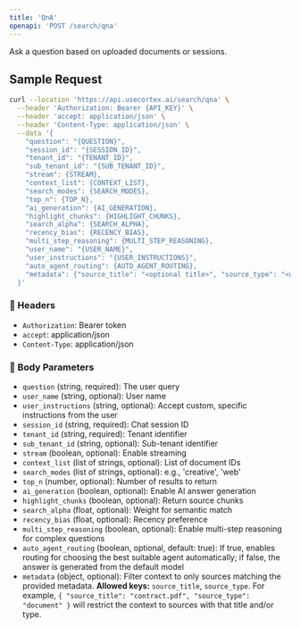 ```yaml
---
title: 'QnA'
openapi: 'POST /search/qna'
---
```


Ask a question based on uploaded documents or sessions.

## Sample Request

```bash
curl --location 'https://api.usecortex.ai/search/qna' \
  --header 'Authorization: Bearer {API_KEY}' \
  --header 'accept: application/json' \
  --header 'Content-Type: application/json' \
  --data '{
    "question": "{QUESTION}",
    "session_id": "{SESSION_ID}",
    "tenant_id": "{TENANT_ID}",
    "sub_tenant_id": "{SUB_TENANT_ID}",
    "stream": {STREAM},
    "context_list": {CONTEXT_LIST},
    "search_modes": {SEARCH_MODES},
    "top_n": {TOP_N},
    "ai_generation": {AI_GENERATION},
    "highlight_chunks": {HIGHLIGHT_CHUNKS},
    "search_alpha": {SEARCH_ALPHA},
    "recency_bias": {RECENCY_BIAS},
    "multi_step_reasoning": {MULTI_STEP_REASONING},
    "user_name": "{USER_NAME}",
    "user_instructions": "{USER_INSTRUCTIONS}",
    "auto_agent_routing": {AUTO_AGENT_ROUTING},
    "metadata": {"source_title": "<optional title>", "source_type": "<optional type>"}
  }'
```

### 🔐 Headers
- `Authorization`: Bearer token
- `accept`: application/json
- `Content-Type`: application/json

### 🧾 Body Parameters
- `question` (string, required): The user query
- `user_name` (string, optional): User name
- `user_instructions` (string, optional): Accept custom, specific instructions from the user
- `session_id` (string, required): Chat session ID
- `tenant_id` (string, required): Tenant identifier
- `sub_tenant_id` (string, optional): Sub-tenant identifier
- `stream` (boolean, optional): Enable streaming
- `context_list` (list of strings, optional): List of document IDs
- `search_modes` (list of strings, optional): e.g., 'creative', 'web'
- `top_n` (number, optional): Number of results to return
- `ai_generation` (boolean, optional): Enable AI answer generation
- `highlight_chunks` (boolean, optional): Return source chunks
- `search_alpha` (float, optional): Weight for semantic match
- `recency_bias` (float, optional): Recency preference
- `multi_step_reasoning` (boolean, optional): Enable multi-step reasoning for complex questions
- `auto_agent_routing` (boolean, optional, default: true): If true, enables routing for choosing the best suitable agent automatically; if false, the answer is generated from the default model
- `metadata` (object, optional): Filter context to only sources matching the provided metadata. **Allowed keys:** `source_title`, `source_type`. For example, `{ "source_title": "contract.pdf", "source_type": "document" }` will restrict the context to sources with that title and/or type.
